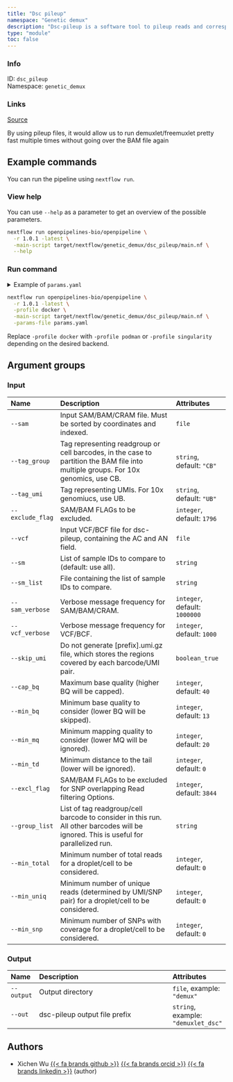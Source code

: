 ```yaml
---
title: "Dsc pileup"
namespace: "Genetic demux"
description: "Dsc-pileup is a software tool to pileup reads and corresponding base quality  for each overlapping SNPs and each barcode."
type: "module"
toc: false
---
```


::: {.column-margin}

### Info

ID: `dsc_pileup`  
Namespace: `genetic_demux`

### Links
[Source](https://github.com/openpipelines-bio/openpipeline/blob/1.0.1/src/genetic_demux/dsc_pileup/config.vsh.yaml){.btn-action .btn-sm .btn-info .btn role="button"}

:::

By using pileup files,
it would allow us to run demuxlet/freemuxlet pretty fast multiple times
without going over the BAM file again

## Example commands

You can run the pipeline using `nextflow run`.

### View help

You can use `--help` as a parameter to get an overview of the possible parameters.

```bash
nextflow run openpipelines-bio/openpipeline \
  -r 1.0.1 -latest \
  -main-script target/nextflow/genetic_demux/dsc_pileup/main.nf \
  --help
```

### Run command

<details>
<summary>Example of `params.yaml`</summary>
```yaml
# Input
# sam: "path/to/file"
tag_group: "CB"
tag_umi: "UB"
exclude_flag: 1796
# vcf: "path/to/file"
# sm: "foo"
# sm_list: "foo"
sam_verbose: 1000000
vcf_verbose: 1000
skip_umi: false
cap_bq: 40
min_bq: 13
min_mq: 20
min_td: 0
excl_flag: 3844
# group_list: "foo"
min_total: 0
min_uniq: 0
min_snp: 0

# Output
# output: "$id.$key.output.output"
# out: "demuxlet_dsc"

# Nextflow input-output arguments
publish_dir: # please fill in - example: "output/"
# param_list: "my_params.yaml"
```
</details>

```bash
nextflow run openpipelines-bio/openpipeline \
  -r 1.0.1 -latest \
  -profile docker \
  -main-script target/nextflow/genetic_demux/dsc_pileup/main.nf \
  -params-file params.yaml
```

:::{.callout-note}
Replace `-profile docker` with `-profile podman` or `-profile singularity` depending on the desired backend.
:::

## Argument groups

### Input

|Name             |Description                                                                                                                          |Attributes                    |
|:----------|:--------------------------------------------------|:--------------------|
|`--sam`          |Input SAM/BAM/CRAM file. Must be sorted by coordinates and indexed.                                                                  |`file`                        |
|`--tag_group`    |Tag representing readgroup or cell barcodes, in the case to partition the BAM file into multiple groups. For 10x genomics, use CB.   |`string`, default: `"CB"`     |
|`--tag_umi`      |Tag representing UMIs. For 10x genomiucs, use UB.                                                                                    |`string`, default: `"UB"`     |
|`--exclude_flag` |SAM/BAM FLAGs to be excluded.                                                                                                        |`integer`, default: `1796`    |
|`--vcf`          |Input VCF/BCF file for dsc-pileup, containing the AC and AN field.                                                                   |`file`                        |
|`--sm`           |List of sample IDs to compare to (default: use all).                                                                                 |`string`                      |
|`--sm_list`      |File containing the list of sample IDs to compare.                                                                                   |`string`                      |
|`--sam_verbose`  |Verbose message frequency for SAM/BAM/CRAM.                                                                                          |`integer`, default: `1000000` |
|`--vcf_verbose`  |Verbose message frequency for VCF/BCF.                                                                                               |`integer`, default: `1000`    |
|`--skip_umi`     |Do not generate [prefix].umi.gz file, which stores the regions covered by each barcode/UMI pair.                                     |`boolean_true`                |
|`--cap_bq`       |Maximum base quality (higher BQ will be capped).                                                                                     |`integer`, default: `40`      |
|`--min_bq`       |Minimum base quality to consider (lower BQ will be skipped).                                                                         |`integer`, default: `13`      |
|`--min_mq`       |Minimum mapping quality to consider (lower MQ will be ignored).                                                                      |`integer`, default: `20`      |
|`--min_td`       |Minimum distance to the tail (lower will be ignored).                                                                                |`integer`, default: `0`       |
|`--excl_flag`    |SAM/BAM FLAGs to be excluded for SNP overlapping Read filtering Options.                                                             |`integer`, default: `3844`    |
|`--group_list`   |List of tag readgroup/cell barcode to consider in this run. All other barcodes will be ignored. This is useful for parallelized run. |`string`                      |
|`--min_total`    |Minimum number of total reads for a droplet/cell to be considered.                                                                   |`integer`, default: `0`       |
|`--min_uniq`     |Minimum number of unique reads (determined by UMI/SNP pair) for a droplet/cell to be considered.                                     |`integer`, default: `0`       |
|`--min_snp`      |Minimum number of SNPs with coverage for a droplet/cell to be considered.                                                            |`integer`, default: `0`       |


### Output

|Name       |Description                   |Attributes                          |
|:----------|:--------------------------------------------------|:--------------------|
|`--output` |Output directory              |`file`, example: `"demux"`          |
|`--out`    |dsc-pileup output file prefix |`string`, example: `"demuxlet_dsc"` |

## Authors


  * Xichen Wu [{{< fa brands github >}}](https://github.com/wxicu) [{{< fa brands orcid >}}](https://orcid.org/0009-0008-2168-4508) [{{< fa brands linkedin >}}](https://linkedin.com/in/xichen-wu) (author)

